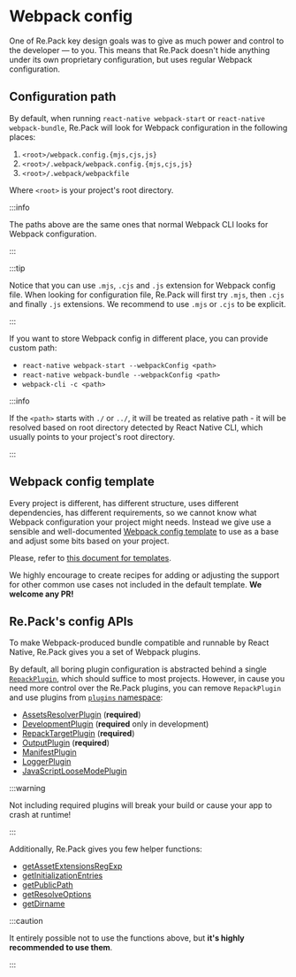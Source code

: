 # Webpack config

One of Re.Pack key design goals was to give as much power and control to the developer — to you.
This means that Re.Pack doesn't hide anything under its own proprietary configuration, but uses regular Webpack configuration.

## Configuration path

By default, when running `react-native webpack-start` or `react-native webpack-bundle`, Re.Pack will look for Webpack configuration in the following places:

1. `<root>/webpack.config.{mjs,cjs,js}`
2. `<root>/.webpack/webpack.config.{mjs,cjs,js}`
3. `<root>/.webpack/webpackfile`

Where `<root>` is your project's root directory.

:::info

The paths above are the same ones that normal Webpack CLI looks for Webpack configuration.

:::


:::tip

Notice that you can use `.mjs`, `.cjs` and `.js` extension for Webpack config file. When looking for configuration file, Re.Pack will first try `.mjs`, then `.cjs` and finally `.js` extensions. We recommend to use `.mjs` or `.cjs` to be explicit.

:::

If you want to store Webpack config in different place, you can provide custom path:

- `react-native webpack-start --webpackConfig <path>`
- `react-native webpack-bundle --webpackConfig <path>`
- `webpack-cli -c <path>`

:::info

If the `<path>` starts with `./` or `../`, it will be treated as relative path - it will be resolved based on root directory detected by React Native CLI, which usually points to your project's root directory.

:::

## Webpack config template

Every project is different, has different structure, uses different dependencies, has different requirements, so we cannot know what Webpack configuration your project might needs. Instead we give use a sensible and well-documented [Webpack config template](./templates) to use as a base and adjust some bits based on your project.

Please, refer to [this document for templates](./templates).

We highly encourage to create recipes for adding or adjusting the support for other common use cases not included in the default template. **We welcome any PR!**

## Re.Pack's config APIs

To make Webpack-produced bundle compatible and runnable by React Native, Re.Pack gives you a set of Webpack plugins.

By default, all boring plugin configuration is abstracted behind a single [`RepackPlugin`](../api/repack/classes/RepackPlugin), which should suffice to most projects.
However, in cause you need more control over the Re.Pack plugins, you can remove `RepackPlugin` and use plugins from [`plugins` namespace](../api/repack/modules/plugins):

- [AssetsResolverPlugin](../api/repack/classes/plugins.AssetsResolverPlugin) (__required__)
- [DevelopmentPlugin](../api/repack/classes/plugins.DevelopmentPlugin) (__required__ only in development)
- [RepackTargetPlugin](../api/repack/classes/plugins.RepackTargetPlugin) (__required__)
- [OutputPlugin](../api/repack/classes/plugins.OutputPlugin) (__required__)
- [ManifestPlugin](../api/repack/classes/plugins.ManifestPlugin)
- [LoggerPlugin](../api/repack/classes/plugins.LoggerPlugin)
- [JavaScriptLooseModePlugin](../api/repack/classes/plugins.JavaScriptLooseModePlugin)

:::warning

Not including required plugins will break your build or cause your app to crash at runtime!

:::

Additionally, Re.Pack gives you few helper functions:


- [getAssetExtensionsRegExp](../api/repack/functions/getAssetExtensionsRegExp)
- [getInitializationEntries](../api/repack/functions/getInitializationEntries)
- [getPublicPath](../api/repack/functions/getPublicPath)
- [getResolveOptions](../api/repack/functions/getResolveOptions)
- [getDirname](../api/repack/functions/getDirname)

:::caution

It entirely possible not to use the functions above, but **it's highly recommended to use them**.

:::
